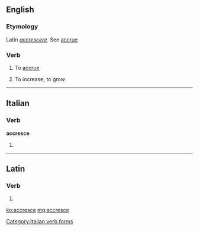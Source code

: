 ==English==

===Etymology===
Latin ''[[accrescere]]''.  See [[accrue]]

===Verb===
{{en-verb|accresc|ing}}

# {{context|rare|intransitive|lang=en}} To [[accrue]]
# {{context|obsolete|intransitive|lang=en}} To increase; to grow

----

==Italian==

===Verb===
'''accresce'''

# {{conjugation of|accrescere||3|s|pres|ind|lang=it}}

[[Category:Italian verb forms]]

----

==Latin==

===Verb===
{{la-verb-form|accresce}}

# {{conjugation of|accresco|accrescō|2|s|pres|act|imp|lang=la}}

[[ko:accresce]]
[[mg:accresce]]